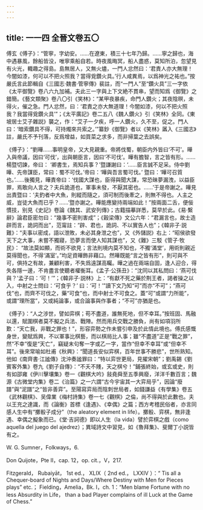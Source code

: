 ```yaml
---
---
---
```

title: 一一四 全晉文卷五〇
---




傅玄《傅子》：“管寧，字幼安。……在遼東，積三十七年乃歸。……寧之歸也，海中遇暴風，餘船皆没，唯寧乘船自若。時夜風晦冥，船人盡惑，莫知所泊，忽望見有火光，輙趣之得島。島無居人，又無火燼，一門人忿然曰：‘君責人亦大無理！今闇如漆，何可以不把火照我？當得覓鑽火具。’行人咸異焉，以爲神光之祐也。”按嚴氏言此節輯自《三國志·魏書·管寧傳》裴註，而“一門人”至“鑽火具”三一字依《太平御覽》卷八六九加補。夫此三一字與上下文絶不貫串，望而知爲《御覽》之錯簡。《藝文類聚》卷八〇引《笑林》：“某甲夜暴疾，命門人鑽火；其夜陰暝，未得火，催之急。門人忿然，曰：‘君責之亦大無道理！今闇如漆，何以不把火照我？我當得覓鑽火具’”；《太平廣記》卷二五八《魏人鑽火》引《笑林》全同。《東坡居士艾子雜説》襲之，作：“艾子一夕疾，呼一人鑽火，久不至，促之。門人曰：‘暗索鑽具不得，可持燭來共索之。’”纂鈔《御覽》者以《笑林》羼入《三國志》註，嚴氏不予刊落，反爲增益，如買菜之求多，而非掃葉之去誤矣。

《傅子》：“劉曄……事明皇帝，又大見親重。帝將伐蜀，朝臣内外皆曰‘不可’。曄入與帝議，因曰‘可伐’，出與朝臣言，因曰‘不可伐’。曄有膽智，言之皆有形。……楊暨切諫，帝曰： ‘卿書生，焉知兵事？’暨謙謝曰：‘……臣言誠不足采。侍中劉曄、先帝謀臣，常曰：蜀不可伐。’帝曰：‘曄與吾言蜀可伐。’ 暨曰：‘曄可召質也。’……後獨見，曄責帝曰：‘伐國大謀也，臣得與聞大謀，常恐昧夢漏洩，以益臣罪，焉敢向人言之？夫兵詭道也，軍事未發，不厭其密也。……’于是帝謝之。曄見出責暨曰：‘夫釣者中大魚，則縱而隨之，須可制而後牽之，則無不得也。人主之威，豈徒大魚而已乎？……’暨亦謝之。曄能應變持兩端如此！”按兩面二舌，便佞慣技，别見《史記》卷論《魏其、武安列傳》；古籍描摹詳悉，莫早於此。《易·繫辭》論君臣密勿曰：“幾事不密則害成”；《穀梁傳》文公六年：“君漏言也，故士造辟而言，詭詞而出”，范甯註：“辟、君也，詭詞、不以實告人也”；《韓非子·説難》：“夫事以密成，語以泄敗，未必其身泄之也”，又《外儲説》右上：“昭侯欲發天下之大事，未嘗不獨寢，恐夢言而使人知其謀也”，又《難》三駁《管子·牧民》： “故法莫如顯，而術不欲見；言法則境内莫不知也，不獨‘滿堂’，用術則親近莫得聞也，不得‘滿室’。”均足資曄飾非藉口。然曄既能“言之皆有形”，則可與不可，俱持之有故，兼顧利害，不失爲遠謀高矚。曄之過在兩端自固，逢人迎合，得失各隱一邊，不肯盡言使聽者權衡耳。《孟子·公孫丑》：“沈同以其私問曰：‘燕可伐與？’孟子曰：‘可！’”；《韓非子·説林》上：“有獻不死之藥於荆王者，謁者操之以入，中射之士問曰：‘可食乎？’ 曰：‘可！’”讀下文乃知“可”而亦“不可”；“燕可伐”也，而齊不可伐之，藥“可食”也，而中射士不可食之。蓋“可”或謂“力所能”，或謂“理所當”，又或純論事，或合論事與作事者；“不可”亦猶是也。

《傅子》：“人之涉世，譬如弈棋；苟不盡道，誰無死地，但不幸耳。”按班固、馬融以還，賦圍棋者莫不擬之兵法、戰陣。然而用兵交戰之勝負，尚有如項羽所歎：“天亡我，非戰之罪也！”，形容弈勢之作未嘗引申及於此情此境也。傅氏感慨身世，變賦爲興，不以軍事比棋藝，而以棋局比人事；雖“不盡道”正是“戰之罪”，然“不幸”復是“天亡”，竊疑末句奪一字或乙一字，當作“但幸不幸耳”或“但幸不耳”。後來常喻如杜甫《秋興》：“聞道長安似弈棋，百年世事不勝悲”，世所熟知。他如《南齊書·江謐傳》沈沖奏謐罪曰：“特以弈世更局，見擢宋朝”；劉禹錫《劉賓客外集》卷九《劉子自傳》：“不夭不賤，天之棋兮！”鋪張終始，或玄或史，則有如邵雍《伊川擊壤集》卷一《觀棋大吟》敍堯舜至五季興廢，洋洋千數百言；魏源《古微堂内集》卷二《治篇》之一六謂“古今宇宙其一大弈局乎”，因論“廢譜”與“泥譜”之“皆非善弈”。至陽寫弈局而陰刺世局者，如錢謙益《有學集》卷五《武林觀棋》、吴偉業《梅村詩集》卷一七《觀棋》之倫，尚不得與於此數也。夫以王充之達識，而《論衡》首標《逢遇》、《幸偶》之篇；西方考稽民俗者，亦言同感人生中有“擲骰子成分”（the aleatory element in life）。擲骰、弈棋，無非逢遇、幸偶之擬象而已。《堂·吉訶德》即以人生（la vida）譬於弈棋之戲（como aquella del juego del ajedrez）；異域詩文中習見，如《魯拜集》、斐爾丁小説皆有之。

W. G. Sumner，Folkways，6.

Don Quijote，Pte II，cap. 12，op. cit.，V，217.

Fitzgerald， Rubaiyāt， 1st ed.， XLIX（ 2nd ed.， LXXIV ）：“ Tis all a Chequer-board of Nights and Days/Where Destiny with Men for Pieces plays” etc.； Fielding，Amelia，Bk. I，ch. 1：“Men blame Fortune with no less Absurdity in Life， than a bad Player complains of ill Luck at the Game of Chess.”